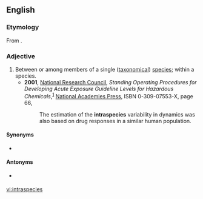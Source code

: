==English==

===Etymology===
From {{prefix|intra|species|lang=en}}.

===Adjective===
{{en-adj|-}}

# Between or among members of a single ([[taxonomy|taxonomical]]) [[species]]; within a species.
#* '''2001''', [[w:United States National Research Council|National Research Council]], ''Standing Operating Procedures for Developing Acute Exposure Guideline Levels for Hazardous Chemicals'',<sup>[http://books.google.com/books?id=KrmpZUjmt78C]</sup> [[w:National Academies Press|National Academies Press]], ISBN 0-309-07553-X, page 66,
#*: The estimation of the '''intraspecies''' variability in dynamics was also based on drug responses in a similar human population.

====Synonyms====
* {{l|en|intraspecific}}

====Antonyms====
* {{sense|within a species}} {{l|en|interspecies}}

[[vi:intraspecies]]